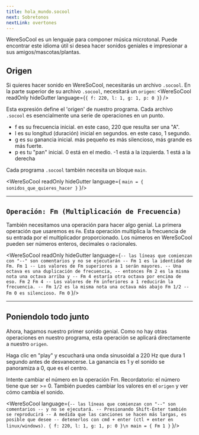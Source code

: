 ```yaml
---
title: hola_mundo.socool
next: Sobretonos
nextLink: overtones
---
```


WereSoCool es un lenguaje para componer música microtonal. Puede encontrar este idioma útil si desea hacer sonidos geniales e impresionar a sus amigos/mascotas/plantas.

## Origen

Si quieres hacer sonido en WereSoCool, necesitarás un archivo `.socool`. En la parte superior de su archivo `.socool`, necesitará un `origen`:
<WereSoCool
  readOnly
  hideGutter
  language={`{ f: 220, l: 1, g: 1, p: 0 }`}
/>

Esta expresión define el 'origen' de nuestro programa. Cada archivo `.socool` es esencialmente una serie de operaciones en un punto.

- f es su frecuencia inicial. en este caso, 220 que resulta ser una "A".
- l es su longitud (duración) inicial en segundos. en este caso, 1 segundo.
- g es su ganancia inicial. más pequeño es más silencioso, más grande es más fuerte.
- p es tu "pan" inicial. 0 está en el medio. -1 está a la izquierda. 1 está a la derecha


Cada programa `.socool` también necesita un bloque `main`.

<WereSoCool
  readOnly
  hideGutter
  language={
`main = {
  sonidos_que_quieres_hacer
}`
}/>

---

## `Operación: Fm (Multiplicación de Frecuencia)`
También necesitamos una operación para hacer algo genial. La primera operación que usaremos es `Fm`. Esta operación multiplica la frecuencia de su entrada por el multiplicador proporcionado. Los números en WereSoCool pueden ser números enteros, decimales o racionales.

<WereSoCool
  readOnly
  hideGutter
  language={`-- las líneas que comienzan con "--" son comentarios y no se ejecutarán
-- Fm 1 es la identidad de Fm.
Fm 1
-- Los valores de Fm superiores a 1 serán mayores.
-- Una octava es una duplicación de frecuencia,
-- entonces Fm 2 es la misma nota una octava arriba y
-- Fm 4 estaría otra octava por encima de eso.
Fm 2
Fm 4
-- Los valores de Fm inferiores a 1 reducirán la frecuencia.
-- Fm 1/2 es la misma nota una octava más abajo
Fm 1/2
-- Fm 0 es silencioso.
Fm 0`
}/>

---

## Poniendolo todo junto

Ahora, hagamos nuestro primer sonido genial. Como no hay otras operaciones en nuestro programa, esta operación se aplicará directamente a nuestro `origen`.

Haga clic en "play" y escuchará una onda sinusoidal a 220 Hz que dura 1 segundo antes de desvanecerse. La ganancia es 1 y el sonido se panoramiza a 0, que es el centro.

Intente cambiar el número en la operación Fm. Recordatorio: el número tiene que ser >= 0. También puedes cambiar los valores en el `origen` y ver cómo cambia el sonido.

<WereSoCool language={`-- las líneas que comienzan con "--" son comentarios
-- y no se ejecutará.
-- Presionando Shift-Enter también se reproducirá
-- A medida que las canciones se hacen más largas, es posible que desee
-- detenerlos con cmd + enter (ctl + enter en linux/windows).
{ f: 220, l: 1, g: 1, p: 0 }\n
main = {
   Fm 1
}`
}/>


